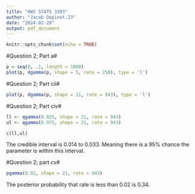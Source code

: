 ---
title: "HW3 STATS 3303"
author: "Jacob Depinet.23"
date: "2024-02-28"
output: pdf_document
---

```{r setup, include=FALSE}
knitr::opts_chunk$set(echo = TRUE)
```


#Question 2; Part a# 

```{r pressure, echo=FALSE}
p = seq(0, .1, length = 1000)
plot(p, dgamma(p, shape = 5, rate = 250), type = 'l')
```

#Question 2; Part cii#

```{r}
plot(p, dgamma(p, shape = 21, rate = 943), type = 'l')
```

#Question 2; Part civ#
```{r}
ll <- qgamma(0.025, shape = 21, rate = 943)
ul <- qgamma(0.975, shape = 21, rate = 943)

c(ll,ul)
```
The credible interval is 0.014 to 0.033. Meaning there is a 95% chance the parameter is within this interval. 

#Question 2; part cv#
```{r}
pgamma(0.02, shape = 21, rate = 943)
```
The posterior probability that rate is less than 0.02 is 0.34. 





